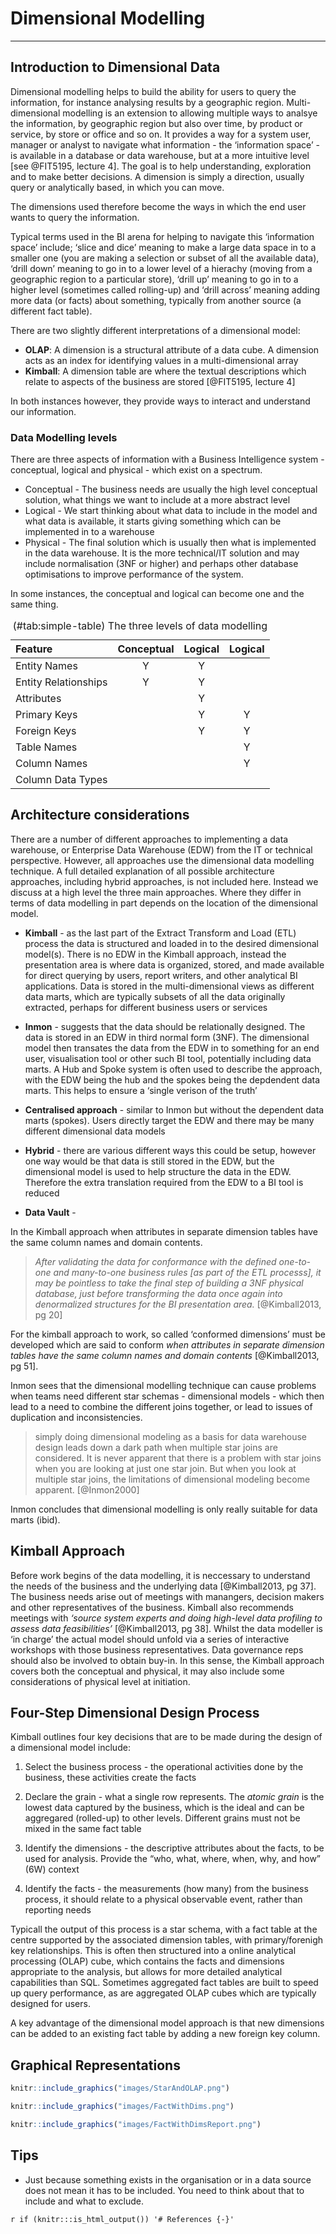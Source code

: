 # Dimensional Modelling
***

## Introduction to Dimensional Data

Dimensional modelling helps to build the ability for users to query the information, for instance analysing results by a geographic region.  Multi-dimensional modelling is an extension to allowing multiple ways to analsye the information, by geographic region but also over time, by product or service, by store or office and so on. It provides a way for a system user, manager or analyst to navigate what information - the 'information space' - is available in a database or data warehouse, but at a more intuitive level [see @FIT5195, lecture 4].  The goal is to help understanding, exploration and to make better decisions.   A dimension is simply a direction, usually query or analytically based, in which you can move.  

The dimensions used therefore become the ways in which the end user wants to query the information.

Typical terms used in the BI arena for helping to navigate this 'information space' include; 'slice and dice' meaning to make a large data space in to a smaller one (you are making a selection or subset of all the available data), 'drill down' meaning to go in to a lower level of a hierachy (moving from a geographic region to a particular store), 'drill up' meaning to go in to a higher level (sometimes called rolling-up) and 'drill across' meaning adding more data (or facts) about something, typically from another source (a different fact table).

There are two slightly different interpretations of a dimensional model:

* **OLAP**: A dimension is a structural attribute of a data cube.  A dimension acts as an index for identifying values in a multi-dimensional array
* **Kimball**:  A dimension table are where the textual descriptions which relate to aspects of the business are stored 
[@FIT5195, lecture 4]

In both instances however, they provide ways to interact and understand our information.

### Data Modelling levels

There are three aspects of information with a Business Intelligence system - conceptual, logical and physical - which exist on a spectrum.  

* Conceptual - The business needs are usually the high level conceptual solution, what things we want to include at a more abstract level
* Logical - We start thinking about what data to include in the model and what data is available, it starts giving something which can be implemented in to a warehouse
* Physical - The final solution which is usually then what is implemented in the data warehouse. It is the more technical/IT solution and may include normalisation (3NF or higher) and perhaps other database optimisations to improve performance of the system.

In some instances, the conceptual and logical can become one and the same thing.    

Table: (\#tab:simple-table) The three levels of data modelling

Feature                Conceptual    Logical    Logical   
--------              ------------  ---------  ---------
Entity Names	             Y            Y
Entity Relationships	     Y            Y
Attributes	 	                          Y          
Primary Keys	 	                        Y          Y
Foreign Keys	 	                        Y          Y 
Table Names	 	 	                                   Y
Column Names	 	 	                                 Y
Column Data Types      

## Architecture considerations

There are a number of different approaches to implementing a data warehouse, or Enterprise Data Warehouse (EDW) from the IT or technical perspective.  However, all approaches use the dimensional data modelling technique.  A full detailed explanation of all possible architecture approaches, including hybrid approaches, is not included here.  Instead we discuss at a high level the three main approaches. Where they differ in terms of data modelling in part depends on the location of the dimensional model.

* **Kimball** - as the last part of the Extract Transform and Load (ETL) process the data is structured and loaded in to the desired dimensional model(s).  There is no EDW in the Kimball approach, instead the presentation area is where data is organized, stored, and made available for direct querying by users, report writers, and other analytical BI applications.  Data is stored in the multi-dimensional views as different data marts, which are typically subsets of all the data originally extracted, perhaps for different business users or services 

* **Inmon** -  suggests that the data should be relationally designed.  The data is stored in an EDW in third normal form (3NF).  The dimensional model then transates the data from the EDW in to something for an end user, visualisation tool or other such BI tool, potentially including data marts. A Hub and Spoke system is often used to describe the approach, with the EDW being the hub and the spokes being the depdendent data marts.  This helps to ensure a 'single verison of the truth'

* **Centralised approach** - similar to Inmon but without the dependent data marts (spokes).  Users directly target the EDW and there may be many different dimensional data models

* **Hybrid** - there are various different ways this could be setup, however one way would be that data is still stored in the EDW, but the dimensional model is used to help structure the data in the EDW.  Therefore the extra translation required from the EDW to a BI tool is reduced

* **Data Vault** - 


In the Kimball approach when attributes in separate dimension tables have the same column names and domain contents. 

> _After validating the data for conformance with the defined one-to-one and many-to-one business rules [as part of the ETL processs], it may be pointless to
take the final step of building a 3NF physical database, just before transforming the data once again into denormalized structures for the BI presentation area._
[@Kimball2013, pg 20]

For the kimball approach to work, so called 'conformed dimensions' must be developed which are said to conform _when attributes in separate dimension tables have the same column names and domain contents_ [@Kimball2013, pg 51].  

Inmon sees that the dimensional modelling technique can cause problems when teams need different star schemas - dimensional models - which then lead to a need to combine the different joins together, or lead to issues of duplication and inconsistencies.  

> simply doing dimensional modeling as a basis for data warehouse design leads down a dark path when multiple star joins are considered. It is never apparent that there is 
a problem with star joins when you are looking at just one star join. But when you look at multiple star joins, the limitations of dimensional modeling become apparent. 
[@Inmon2000]

Inmon concludes that dimensional modelling is only really suitable for data marts (ibid).

## Kimball Approach

Before work begins of the data modelling, it is neccessary to understand the needs of the business and the underlying data [@Kimball2013, pg 37].  The business needs arise out of meetings with manangers, decision makers and other representatives of the business.  Kimball also recommends meetings with _'source system experts and doing high-level
data profiling to assess data feasibilities'_ [@Kimball2013, pg 38].  Whilst the data modeller is 'in charge' the actual model should unfold via a series of interactive workshops with those business representatives.  Data governance reps should also be involved to obtain buy-in.  In this sense, the Kimball approach covers both the conceptual and physical, it may also include some considerations of physical level at initiation.

## Four-Step Dimensional Design Process

Kimball outlines four key decisions that are to be made during the design of a dimensional model include:

1. Select the business process - the operational activities done by the business, these activities create the facts

2. Declare the grain - what a single row represents.  The _atomic grain_ is the lowest data captured by the business, which is the ideal and can be aggregared (rolled-up) to other levels.  Different grains must not be mixed in the same fact table


3. Identify the dimensions - the descriptive attributes about the facts, to be used for analysis.  Provide the “who, what, where, when, why, and how” (6W) context 

4. Identify the facts - the measurements (how many) from the business process, it should relate to a physical observable event, rather than reporting needs

Typicall the output of this process is a star schema, with a fact table at the centre supported by the associated dimension tables, with primary/forenigh key relationships.  This is often then structured into a online analytical processing (OLAP) cube, which contains the facts and dimensions appropriate to the analysis, but allows for more detailed analytical capabilities than SQL.  Sometimes aggregated fact tables are built to speed up query performance, as are aggregated OLAP cubes which are typically designed for users.

A key advantage of the dimensional model approach is that new dimensions can be added to an existing fact table by adding a new foreign key column. 

## Graphical Representations

```r
knitr::include_graphics("images/StarAndOLAP.png")
```

```r
knitr::include_graphics("images/FactWithDims.png")
```

```r
knitr::include_graphics("images/FactWithDimsReport.png")
```



## Tips

* Just because something exists in the organisation or in a data source does not mean it has to be included.  You need to think about that to include and what to exclude.

`r if (knitr:::is_html_output()) '# References {-}'`